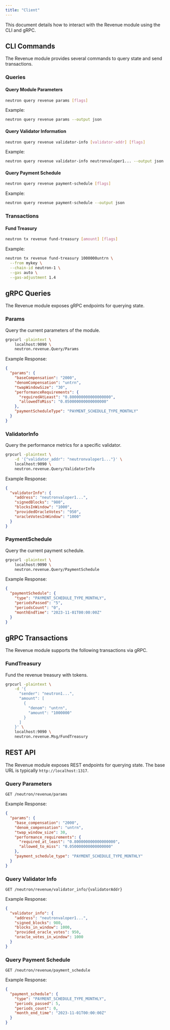 ```yaml
---
title: "Client"
---
```


This document details how to interact with the Revenue module using the CLI and gRPC.

## CLI Commands

The Revenue module provides several commands to query state and send transactions.

### Queries

#### Query Module Parameters

```bash
neutron query revenue params [flags]
```

Example:
```bash
neutron query revenue params --output json
```

#### Query Validator Information

```bash
neutron query revenue validator-info [validator-addr] [flags]
```

Example:
```bash
neutron query revenue validator-info neutronvaloper1... --output json
```

#### Query Payment Schedule

```bash
neutron query revenue payment-schedule [flags]
```

Example:
```bash
neutron query revenue payment-schedule --output json
```

### Transactions

#### Fund Treasury

```bash
neutron tx revenue fund-treasury [amount] [flags]
```

Example:
```bash
neutron tx revenue fund-treasury 1000000untrn \
  --from mykey \
  --chain-id neutron-1 \
  --gas auto \
  --gas-adjustment 1.4
```

## gRPC Queries

The Revenue module exposes gRPC endpoints for querying state.

### Params

Query the current parameters of the module.

```bash
grpcurl -plaintext \
    localhost:9090 \
    neutron.revenue.Query/Params
```

Example Response:
```json
{
  "params": {
    "baseCompensation": "2000",
    "denomCompensation": "untrn",
    "twapWindowSize": "30",
    "performanceRequirements": {
      "requiredAtLeast": "0.800000000000000000",
      "allowedToMiss": "0.050000000000000000"
    },
    "paymentScheduleType": "PAYMENT_SCHEDULE_TYPE_MONTHLY"
  }
}
```

### ValidatorInfo

Query the performance metrics for a specific validator.

```bash
grpcurl -plaintext \
    -d '{"validator_addr": "neutronvaloper1..."}' \
    localhost:9090 \
    neutron.revenue.Query/ValidatorInfo
```

Example Response:
```json
{
  "validatorInfo": {
    "address": "neutronvaloper1...",
    "signedBlocks": "980",
    "blocksInWindow": "1000",
    "providedOracleVotes": "950",
    "oracleVotesInWindow": "1000"
  }
}
```

### PaymentSchedule

Query the current payment schedule.

```bash
grpcurl -plaintext \
    localhost:9090 \
    neutron.revenue.Query/PaymentSchedule
```

Example Response:
```json
{
  "paymentSchedule": {
    "type": "PAYMENT_SCHEDULE_TYPE_MONTHLY",
    "periodsPassed": "5",
    "periodsCount": "0",
    "monthEndTime": "2023-11-01T00:00:00Z"
  }
}
```

## gRPC Transactions

The Revenue module supports the following transactions via gRPC.

### FundTreasury

Fund the revenue treasury with tokens.

```bash
grpcurl -plaintext \
    -d '{
      "sender": "neutron1...",
      "amount": [
        {
          "denom": "untrn",
          "amount": "1000000"
        }
      ]
    }' \
    localhost:9090 \
    neutron.revenue.Msg/FundTreasury
```

## REST API

The Revenue module exposes REST endpoints for querying state. The base URL is typically `http://localhost:1317`.

### Query Parameters

```
GET /neutron/revenue/params
```

Example Response:
```json
{
  "params": {
    "base_compensation": "2000",
    "denom_compensation": "untrn",
    "twap_window_size": 30,
    "performance_requirements": {
      "required_at_least": "0.800000000000000000",
      "allowed_to_miss": "0.050000000000000000"
    },
    "payment_schedule_type": "PAYMENT_SCHEDULE_TYPE_MONTHLY"
  }
}
```

### Query Validator Info

```
GET /neutron/revenue/validator_info/{validatorAddr}
```

Example Response:
```json
{
  "validator_info": {
    "address": "neutronvaloper1...",
    "signed_blocks": 980,
    "blocks_in_window": 1000,
    "provided_oracle_votes": 950,
    "oracle_votes_in_window": 1000
  }
}
```

### Query Payment Schedule

```
GET /neutron/revenue/payment_schedule
```

Example Response:
```json
{
  "payment_schedule": {
    "type": "PAYMENT_SCHEDULE_TYPE_MONTHLY",
    "periods_passed": 5,
    "periods_count": 0,
    "month_end_time": "2023-11-01T00:00:00Z"
  }
}
``` 